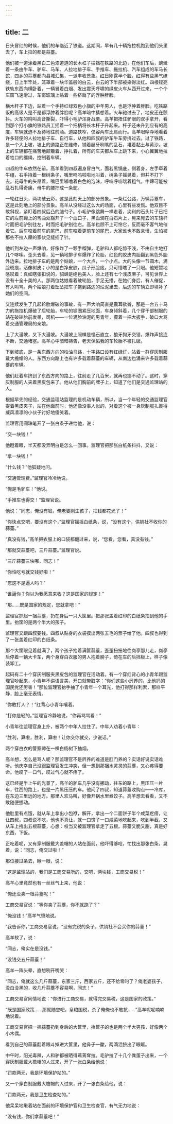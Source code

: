 ```yaml
---
---
---
```

title: 二
---




日头冒红的时候，他们的车临近了铁道。这期间，早有几十辆拖拉机跑到他们头里去了，车上拉的都是蒜薹。

他们被一道涂着黑白二色漆道道的长木杠子拦挡在铁路的北边，在他们车后，蜿蜒着一条由牛车、驴车、马车、人拉地排子车、手推车、拖拉机、汽车组成的车马长蛇，四乡的蒜薹都向县城汇集，一派丰收景象。红日刚露半个脸，红得有些黑气缭绕，日上半竿处，笼罩着一块华盖般的白云，白云的下半部被染得淡红。四根锃亮铁轨东西向横卧着，一辆冒着白烟、发出震天呼啸的绿皮火车从西开过来，一个个车窗飞速滑过，车窗玻璃上贴着一些挤扁了的浮肿胖脸。

横木杆子下边，站着一个手持红绿双色小旗的中年男人，也是浮肿着胖脸。吃铁路饭的高级人是不是都浮肿着胖脸呢？高羊暗中猜想着。火车驰过去了，地皮还在颤抖。火车的鸣叫高音撕裂，吓得小毛驴浑身战栗。高羊把捂住驴眼的双手拿开，看到那个打小旗的铁路员工摇着一个把柄将长木杆子升起来。杆子还未升到应有的高度，车辆就迫不及待地往前涌。道路狭窄，仅容两车比肩而行。高羊眼睁睁地看着许多轻便的人拉地排子车、自行车，从他和四叔的驴车牛车旁挤过去。过了铁路，是一个大上坡，坡上的道路正在维修，铺着龇牙咧嘴的乱石，堆着黏土与黄沙。坡上的车辆都在痛苦地颠簸着、挣扎着，所有的车夫都从车上跳下来，小心翼翼地拉着牲口的缰绳，控制着车辆。

四叔的牛车依然在前。高羊看到四叔遍身冒白气，面若黑锅底，侧着身，左手牵着牛缰，右手持着一根树条子，嘴里呜呜啦啦地叫着，树条子摇晃着，但并不打下去。花母牛的头昂着，嘴巴里嘟噜着白色的泡沫，呼哧呼哧喘着粗气。牛蹄可能被乱石扎得奇痛，母牛的腰拧成一条蛇。

一轮红日头，两块破云彩，这是此刻天上的部分景象。一条烂公路，万辆蒜薹车，这是此刻地上的部分景象。高羊从没经过这么大的场面，心里有些发慌。他双目不敢斜视，紧盯着四叔后凸的脑勺子。小毛驴像跳舞一样走着，尖利的石头片子已把它的左前蹄上的弯曲处豁开了一个血口子，黑血滴在白石片上，晃来晃去的车辕杆时而把毛驴别往左，时而把毛驴别往右。高羊也顾不上可怜它，反而毫不客气地催着它。后车咬着前车的尾巴，前车咬着更前车的尾巴，大家谁也不敢怠慢，生怕被那些不拉人屎的家伙见缝插了针。

他听到左边一声爆响，好像炸了一颗手榴弹，毛驴和人都吃惊不浅，不由自主地打几个哆嗦。歪头去看，见一辆地排子车爆炸了轮胎，红色的胶皮内胎翻到黑色外胎外边来。拉地排子车的是两个姑娘，一个大点，一个小点。大的头像一节圆木，满脸斑痕，活像树皮；小的是白净皮肤，瓜子形脸庞，只可惜瞎了一只眼。他短暂地感叹着：真如瞎张扣说的，貂蝉是绝色美人，脸上还有七个浅皮麻子，可见世界上没有十全十美的人。那两位姑娘看着破轮胎，手足无措，在她们身后，有人催促，有人叫骂。两个姑娘打着坠坠把车子拖到路边的烂泥里去，后边的车辆立即填补了她们的空间。

又连续发生了几起轮胎爆破的事故，有一声大响简直是震耳欲聋，那是一台五十马力的拖拉机爆破了后轮胎，车轮的钢圈紧压地面，车身倾斜着，几个穿干部制服的站在破轮胎前发呆，司机——一位满脸油泥的男青年，攥着一把大扳手，破口大骂着交通管理局的亲娘。

上了大漫坡，又下大漫坡。大漫坡上照样是怪石直立，狼牙狗牙交错，爆炸声接连不断，交通堵塞。高羊心中暗暗祷告，老天保佑我的车轮胎不被扎破。

下到坡底，是一条东西方向的柏油马路，十字路口设有红绿灯，站着一群穿灰制服戴大檐帽的人。东西方向路上也有许多载着蒜薹的车辆，从南边也涌来许多载着蒜薹的车辆。

他们赶着车挤到了东西方向的路上，往前走了几百米，就再也挪不动了。这时，穿灰制服的人夹着黑皮包来了。他从他们胸前的牌子上，知道了他们是交通监理站的人。

根据早先的经验，交通监理站监理的是机动车辆，所以，当一个年轻的交通监理官提着黑皮夹子，站在他面前时，他还像没事人似的，对着这个被一身灰制服扎裹得威风凛凛的小伙子讨好地傻笑着。

监理官用圆珠笔开了一张白条子递给他，说：

“交一块钱！”

他瞪着眼，半天都没弄明白是怎么一回事。监理官把那张白纸条抖抖，又说：

“拿一块钱！”

“什么钱？”他狐疑地问。

“交通管理费。”监理官冷冷地说。

“俺是毛驴车！”他说。

“手推车也得交！”监理官说。

他说：“同志，俺没有钱，俺老婆刚生孩子，把钱都花光了！”

“你快点交吧，要没有这个，”监理官摇摇白纸条，说，“没有这个，供销社不收你的蒜薹。”

“真没有钱，”高羊把衣服上的口袋都翻过来，说，“您看，您看，真没有钱。”

“那就交蒜薹吧，三斤蒜薹。”监理官说。

“三斤蒜薹三块哪，同志！”

“你怕吃亏就交钱好啦！”

“您这不是逼人吗？”

“谁逼你？你以为我愿意来收？这是国家的规定！”

“那……既是国家的规定，您就拿吧！”

监理官抓起一捆蒜薹，扔在身后一只大筐里。把那张盖着红印的白纸条拍到他的手里。抬筐的是两个半大的孩子。

监理官又跟四叔要钱。四叔从贴身的衣袋摸出两张五毛的票子给了他。四叔也得到了一张盖着红印的白纸条。

那个大筐眼见着就满了，两个孩子抬着满筐蒜薹，歪歪扭扭地往岗亭那儿走，岗亭后停着一辆大卡车，两个身穿白衣服的男人抱着膀子，倚在车的后挡板上，样子像装卸工。

起码有二十个穿灰制服夹黑皮包的监理官在活动着。有一个穿红背心的小青年跟监理官吵起来，小青年不讲语言美，开口就带脏字：“你们这些小屄养的，比他妈的国民党还厉害！”那位监理官抬手抽了小青年一个耳光，他打得那样利索，那样平静，脸上毫无表情。

“你敢打人？！”红背心小青年嚷着。

“打你是轻的。”监理官冷静地说，“你再骂骂看！”

小青年往监理官身上扑，被两个中年人拉住了。中年人劝着小青年：

“胜利，算啦，胜利，算啦！让你交你就交，少说话。”

两个穿白衣的警察蹲在一棵白杨树下抽烟。

高羊想，怎么是骂人呢？那监理官不是屄养的难道是肛门养的？实话好说实话难听。他庆幸自己没跟监理官发生冲突，但一想到那捆水灵灵的蒜薹，又心疼得要命。他叹了一口气，叹过气心就不疼了。

这已经是半上午的光景了，高羊的驴车几乎没有挪动，往东的路上，黑压压一片车，往西的路上，也是一片黑压压的车。他问了四叔，知道蒜薹收购点——冷库，在东边三里远的地方。那里人欢马叫，好像开锅水里煮饺子。高羊想去看看，又不敢随便挪动。

他肚里有点饿，就从车上拿出小包袱，解开，拿出一个二面饼子半个咸菜疙瘩，让让四叔，四叔说不吃，他也不真让，就一口饼子一口咸菜地吃起来，吃到半截，又从车上拽出五根蒜薹，心想：权当又被监理官拿走了五根。蒜薹又脆又甜，真是好东西，下饭。

正吃着呢，又有穿制服戴大盖帽的人站在面前，他吓得够呛，忙找出那张白条，晃着，说：“同志，俺交过啦！”

那位接过条去，瞅一眼，说：

“这是监理站的，我们是工商交易所的，交吧，两块钱，工商交易税！”

高羊心里竟然也有一丝丝气上来，他说：

“俺还没卖一根蒜薹呢！”

工商交易官说：“等你卖了蒜薹，你不就跑了？”

“俺没钱！”高羊气愤地说。

“我告诉你，”工商交易官说，“没有完税的条子，供销社不会买你的蒜薹！”

高羊软了，说：

“同志，俺实在是没钱。”

“没钱交五斤蒜薹！”

高羊一阵头晕，直想咧开嘴哭：

“同志，俺就这么几斤蒜薹，东家三斤，西家五斤，还不给零叼了？俺老婆孩子，没白没黑的，收几斤蒜薹不容易啊，同志！”

工商交易官同情地说：“你进行工商交易，就得完交易税，这是国家的政策。”

“既是国家政策……那就随您吧，皇粮国税，杀了俺俺也不敢抗……”高羊呢呢喃喃地说着。

工商交易官把一捆蒜薹扔到身后的大筐里，抬筐子的也是两个半大男孩，好像两个小木偶。

看到自己的蒜薹翻着跟斗掉进大筐里，他鼻子一酸，两滴泪挤出了眼眶。

中午时，阳光毒辣，人和驴都被晒得蔫蔫耷拉。毛驴拉了十几个粪蛋子出来，一个穿灰制服戴大檐帽的人过来，开了一张白条给他说：

“罚款两元，我是环境保护站的。”

又一个穿白制服戴大檐帽的人过来，开了一张白条给他，说：

“罚款两元，我是卫生检查站的。”

他呆呆地瞅着站在面前的环境保护官和卫生检查官，有气无力地说：

“没有钱，你们拿蒜薹吧！”